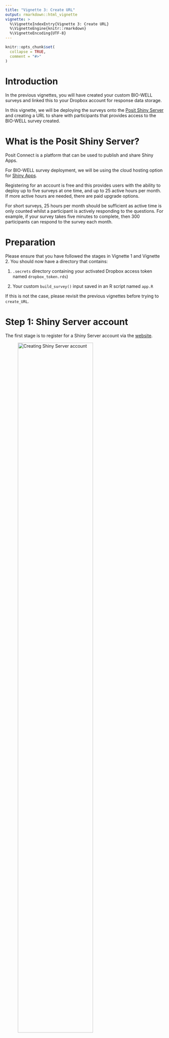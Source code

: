 ```yaml
---
title: "Vignette 3: Create URL"
output: rmarkdown::html_vignette
vignette: >
  %\VignetteIndexEntry{Vignette 3: Create URL}
  %\VignetteEngine{knitr::rmarkdown}
  %\VignetteEncoding{UTF-8}
---
```


```r
knitr::opts_chunk$set(
  collapse = TRUE,
  comment = "#>"
)
```

# Introduction

In the previous vignettes, you will have created your custom BIO-WELL surveys and linked this to your Dropbox account for response data storage.

In this vignette, we will be deploying the surveys onto the [Posit Shiny Server](https://posit.co/products/open-source/shinyserver/) and creating a URL to share with participants that provides access to the BIO-WELL survey created. 

# What is the Posit Shiny Server?

Posit Connect is a platform that can be used to publish and share Shiny Apps.

For BIO-WELL survey deployment, we will be using the cloud hosting option for [Shiny Apps](https://www.shinyapps.io/?_gl=1*1gtg1gf*_ga*MTkxOTUyMTUuMTY3NjM1NDY2OA..*_ga_2C0WZ1JHG0*MTY4NDY4NDc0NC4xNS4wLjE2ODQ2ODQ3NDQuMC4wLjA.).

Registering for an account is free and this provides users with the ability to deploy up to five surveys at one time, and up to 25 active hours per month. If more active hours are needed, there are paid upgrade options.

For short surveys, 25 hours per month should be sufficient as active time is only counted whilst a participant is actively responding to the questions. For example, if your survey takes five minutes to complete, then 300 participants can respond to the survey each month. 

# Preparation

Please ensure that you have followed the stages in Vignette 1 and Vignette 2. You should now have a directory that contains:

1) `.secrets` directory containing your activated Dropbox access token named `dropbox_token.rds`)

2) Your custom `build_survey()` input saved in an R script named `app.R`

If this is not the case, please revisit the previous vignettes before trying to `create_URL`. 


# Step 1: Shiny Server account

The first stage is to register for a Shiny Server account via the [website](https://www.shinyapps.io/?_gl=1*1gtg1gf*_ga*MTkxOTUyMTUuMTY3NjM1NDY2OA..*_ga_2C0WZ1JHG0*MTY4NDY4NDc0NC4xNS4wLjE2ODQ2ODQ3NDQuMC4wLjA.). 

![Creating Shiny Server account](https://raw.githubusercontent.com/r-a-dobson/BIO-WELL/main/data/V3/V3_1.png){width=75%}

# Step 2: Connect account to R

Shiny Server interacts with R through the package `rsconnect`. Install
`rsconnect` and load the package library.

```r
# install.packages("rsconnect")
library(rsconnect)
library(BIOWELL)
```

On the website, click on your profile photo in the top right, and choose `Tokens` from the drop down list. Click to show the token and reveal your account's secret code.

![Finding Shiny Server token](https://raw.githubusercontent.com/r-a-dobson/BIO-WELL/main/data/V3/V3_2.png){width=75%}

This will provide code for you to run in R to connect your Shiny Server account. 

```r
rsconnect::setAccountInfo(name='biowell-app-testing',
			  token='string of letters and numbers',  # Input your Shiny Server token number here
			  secret='string of letters and numbers') # Input your Shiny Server token secret here
```
![Revealing Shiny Server secret](https://raw.githubusercontent.com/r-a-dobson/BIO-WELL/main/data/V3/V3_3.png){width=75%}

# Step 3: Create survey URL

Now, use the BIO-WELL package function `create_URL` to deploy the app and
retrieve a URL for sharing the survey with participants.

```r
create_URL(
  BW_app_path = "C:/Users/eerdo/Desktop/my_app_name_1",
  appName = "my_app_name_1",
  shiny_server_username = 'biowell-app-testing'
)
```



